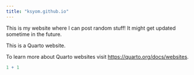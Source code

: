 ```yaml
---
title: "ksyom.github.io"
---
```


This is my website where I can post random stuff! It might get updated sometime in the future.

This is a Quarto website.

To learn more about Quarto websites visit <https://quarto.org/docs/websites>.

```r
1 + 1
```
